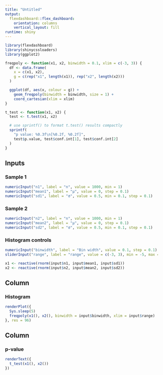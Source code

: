 ```yaml
---
title: "Untitled"
output: 
  flexdashboard::flex_dashboard:
    orientation: columns
    vertical_layout: fill
runtime: shiny
---
```


```r
library(flexdashboard)
library(shinycssloaders)
library(ggplot2)

freqpoly <- function(x1, x2, binwidth = 0.1, xlim = c(-3, 3)) {
  df <- data.frame(
    x = c(x1, x2),
    g = c(rep("x1", length(x1)), rep("x2", length(x2)))
  )

  ggplot(df, aes(x, colour = g)) +
    geom_freqpoly(binwidth = binwidth, size = 1) +
    coord_cartesian(xlim = xlim)
}

t_test <- function(x1, x2) {
  test <- t.test(x1, x2)

  # use sprintf() to format t.test() results compactly
  sprintf(
    "p value: %0.3f\n[%0.2f, %0.2f]",
    test$p.value, test$conf.int[1], test$conf.int[2]
  )
}
```

## Inputs {.sidebar}

### Sample 1

```r
numericInput("n1", label = "n", value = 1000, min = 1)
numericInput("mean1", label = "µ", value = 0, step = 0.1)
numericInput("sd1", label = "σ", value = 0.5, min = 0.1, step = 0.1)
```

### Sample 2

```r
numericInput("n2", label = "n", value = 1000, min = 1)
numericInput("mean2", label = "µ", value = 0, step = 0.1)
numericInput("sd2", label = "σ", value = 0.5, min = 0.1, step = 0.1)
```

### Histogram controls

```r
numericInput("binwidth", label = "Bin width", value = 0.1, step = 0.1)
sliderInput("range", label = "range", value = c(-3, 3), min = -5, max = 5)
```

```r
x1 <- reactive(rnorm(input$n1, input$mean1, input$sd1))
x2 <- reactive(rnorm(input$n2, input$mean2, input$sd2))
```


## Column {data-width=650}


### Histogram

```r
renderPlot({
  Sys.sleep(5)
  freqpoly(x1(), x2(), binwidth = input$binwidth, xlim = input$range)
}, res = 96)
```

## Column {data-width=350}

### p-value

```r
renderText({
  t_test(x1(), x2())
})
```
